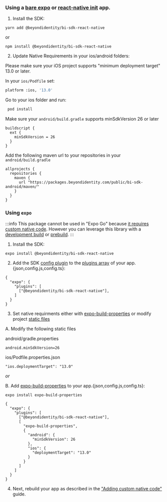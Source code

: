 ### Using a [bare expo](https://docs.expo.dev/bare/hello-world/) or [react-native init](https://reactnative.dev/docs/environment-setup) app.

1. Install the SDK:
```
yarn add @beyondidentity/bi-sdk-react-native
```
or
```
npm install @beyondidentity/bi-sdk-react-native
```
2. Update Native Requirements in your ios/android folders:

Please make sure your iOS project supports "minimum deployment target" 13.0 or later.

In your `ios/Podfile` set:

```sh
platform :ios, '13.0'
```

Go to your ios folder and run:

```sh
 pod install
```

Make sure your `android/build.gradle` supports minSdkVersion 26 or later

```
buildscript {
  ext {
    minSdkVersion = 26
  }
}
```

Add the following maven url to your repositories in your `android/build.gradle`

```
allprojects {
  repositories {
    maven {
      url "https://packages.beyondidentity.com/public/bi-sdk-android/maven/"
    }
  }
}
```

### Using `expo`
:::info
This package cannot be used in "Expo Go" because [it requires custom native code](https://docsexpo.io/workflow/customizing/). However you can leverage this library with a [development build](https://docs.expo.dev/development/introduction/) or [prebuild](https://docs.expo.dev/workflowprebuild/). 
::: 

1. Install the SDK:
```
expo install @beyondidentity/bi-sdk-react-native
```

2. Add the SDK [config plugin](https://docs.expo.dev/guides/config-plugins/) to the [plugins array](https://docs.expo.dev/versions/latest/config/app/#plugins) of your app.{json,config.js,config.ts}:
```
{
  "expo": {
    "plugins": [
      ["@beyondidentity/bi-sdk-react-native"],
    ]
  }
}
```

3. Set native requirments either with [expo-build-properties](https://docs.expo.dev/versions/latest/sdk/build-properties/) or modify project [static files](https://docs.expo.dev/guides/config-plugins/#static-modification)

A. Modify the following static files

android/gradle.properties
```
android.minSdkVersion=26
```
ios/Podfile.properties.json
```
"ios.deploymentTarget": "13.0"
```

*or* 

B. Add [expo-build-properties](https://docs.expo.dev/versions/latest/sdk/build-properties/) to your app.{json,config.js,config.ts}:


```
expo install expo-build-properties
```

```
{
  "expo": {
    "plugins": [
      ["@beyondidentity/bi-sdk-react-native"],
      [
        "expo-build-properties",
        {
          "android": {
            "minSdkVersion": 26
          },
          "ios": {
            "deploymentTarget": "13.0"
          }
        }
      ]
    ]
  }
}
```

4.  Next, rebuild your app as described in the ["Adding custom native code"](https://docs.expo.dev/workflow/customizing/) guide.
